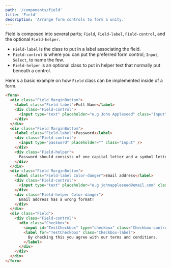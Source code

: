 ```yaml
---
path: '/components/field'
title: 'Field'
description: 'Arrange form controls to form a unity.'
---
```


Field is composed into several parts; `Field`, `Field-label`, `Field-control`, and the optional `Field-helper`.

- `Field-label` is the class to put in a label associating the field.
- `Field-control` is where you can put the preferred form control; `Input`, `Select`, to name the few.
- `Field-helper` is an optional class to put in helper text that normally put beneath a control.

Here's a basic example on how `Field` class can be implemented inside of a form.

```html preview=true center=true
<form>
  <div class="Field MarginBottom">
    <label class="Field-label">Full Name</label>
    <div class="Field-control">
      <input type="text" placeholder="e.g John Appleseed" class="Input" />
    </div>
  </div>
  <div class="Field MarginBottom">
    <label class="Field-label">Password</label>
    <div class="Field-control">
      <input type="password" placeholder="" class="Input" />
    </div>
    <div class="Field-helper">
      Password should consists of one capital letter and a symbol letter.
    </div>
  </div>
  <div class="Field MarginBottom">
    <label class="Field-label Color-danger">Email address</label>
    <div class="Field-control">
      <input type="text" placeholder="e.g johnappleseed@email.com" class="Input Input--danger" />
    </div>
    <div class="Field-helper Color-danger">
      Email address has a wrong format!
    </div>
  </div>
  <div class="Field">
    <div class="Field-control">
      <div class="Checkbox">
        <input id="TestCheckbox" type="checkbox" class="Checkbox-control" />
        <label for="TestCheckbox" class="Checkbox-label">
          By checking this you agree with our terms and conditions.
        </label>
      </div>
    </div>
  </div>
</form>
```
